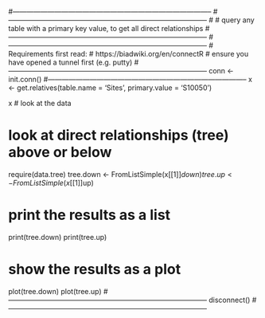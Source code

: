 #--------------------------------------------------------------------------------------
#--------------------------------------------------------------------------------------
# # query any table with a primary key value, to get all direct relationships 
#--------------------------------------------------------------------------------------
#--------------------------------------------------------------------------------------
# Requirements first read:
# https://biadwiki.org/en/connectR
# ensure you have opened a tunnel first (e.g. putty)
#--------------------------------------------------------------------------------------
conn  <-  init.conn()
#--------------------------------------------------------------------------------------
x <- get.relatives(table.name = 'Sites', primary.value = 'S10050') 

x # look at the data

# look at direct relationships (tree) above or below
require(data.tree)
tree.down <- FromListSimple(x[[1]]$down)
tree.up <- FromListSimple(x[[1]]$up)

# print the results as a list
print(tree.down)
print(tree.up)

# show the results as a plot
plot(tree.down)
plot(tree.up)
#--------------------------------------------------------------------------------------
disconnect()
#--------------------------------------------------------------------------------------

